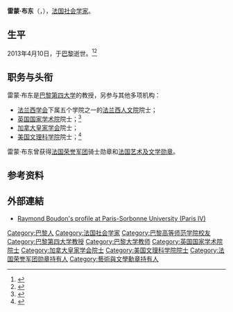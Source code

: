 {{Infobox scientist
| name              = 雷蒙·布东
| box_width         = 
| image             = Raymond Boudon.jpg
| image_size        = 220px
| alt               = 
| caption           = 雷蒙·布东（2008年）
| birth_name        = 
| birth_date        = {{Birth date|1934|01|27}}
| birth_place       = [[法国|法国]][[巴黎|巴黎]]
| death_date        = {{Death date and age|2013|04|10|1934|01|27}}
| death_place       = 法国巴黎
| death_cause       = 
| residence         = 
| citizenship       = 
| nationality       = {{FRA}}
| fields            = [[社会学|社会学]]
| workplaces        = [[巴黎第四大学|巴黎第四大学]]
| alma_mater        = [[巴黎高等师范学院|巴黎高等师范学院]]
| doctoral_advisor  = 
| academic_advisors = 
| doctoral_students = 
| notable_students  = 
| known_for         = 
| author_abbrev_bot = 
| author_abbrev_zoo = 
| influences        =  [[卡尔·马克思|卡尔·马克思]]、[[马克斯·韦伯|马克斯·韦伯]]、[[格奥尔格·齐美尔|格奥尔格·齐美尔]]
| influenced        = 
| awards            = [[法国荣誉军团|法国荣誉军团]]骑士勋章<br>[[法国艺术及文学勋章|法国艺术及文学勋章]]
| signature         = 
| signature_alt     = 
| footnotes         = 
| spouse            = 
}}
'''雷蒙·布东'''（{{lang-fr|'''Raymond Boudon'''}}，{{bd|1934年|1月27日|2013年|4月10日|catIdx=Boudon布东}}），[[法国|法国]][[社会学家|社会学家]]。

== 生平 ==
2013年4月10日，于[[巴黎|巴黎]]逝世。<ref>{{cite news |author= |url=http://www.lefigaro.fr/flash-actu/2013/04/11/97001-20130411FILWWW00509-deces-du-sociologue-raymond-boudon.php |title=Décès du sociologue Raymond Boudon |language=fr |work=[[费加罗报|费加罗报]] |date=2013-04-11 |accessdate=2013-04-20 |archive-date=2013-04-13 |archive-url=https://web.archive.org/web/20130413235214/http://www.lefigaro.fr/flash-actu/2013/04/11/97001-20130411FILWWW00509-deces-du-sociologue-raymond-boudon.php |dead-url=no }}</ref><ref>{{cite news |author= |url=http://www.institut-de-france.fr/fr/article/1920-d%C3%A9c%C3%A8s-de-raymond-boudon |title=Décès de Raymond Boudon |language=fr |work=[[法兰西学会|法兰西学会]] |date=2013-04-11 |accessdate=2013-04-20 |archive-date=2016-03-08 |archive-url=https://web.archive.org/web/20160308212111/http://www.institut-de-france.fr/fr/article/1920-d%c3%a9c%c3%a8s-de-raymond-boudon |dead-url=yes }}</ref>

== 职务与头衔 ==
雷蒙·布东是[[巴黎第四大学|巴黎第四大学]]的教授，另参与其他多项机构：
*[[法兰西学会|法兰西学会]]下属五个学院之一的[[法兰西人文院|法兰西人文院]]院士；
*[[英国国家学术院|英国国家学术院]]院士；<ref>{{cite news|author=|url=http://www.britac.ac.uk/fellowship/directory/cor.cfm?member=3097|title=British Academy Fellows|language=en|work=[[英国国家学术院|英国国家学术院]]|date=|accessdate=2013-04-20|deadurl=yes|archiveurl=https://web.archive.org/web/20160304204838/http://www.britac.ac.uk/fellowship/directory/cor.cfm?member=3097|archivedate=2016-03-04}}</ref>
*[[加拿大皇家学会|加拿大皇家学会]]院士；
*[[美国文理科学院|美国文理科学院]]院士；<ref>{{cite news |author= |url=http://www.amacad.org/publications/BookofMembers/ChapterB.pdf |title=美国文理科学院院士名单（B字母开头）59页 |language=en |work=[[美国文理科学院|美国文理科学院]] |date= |accessdate=2013-04-20 |archive-date=2013-05-10 |archive-url=https://www.webcitation.org/6GWCra2mS?url=http://www.amacad.org/publications/BookofMembers/ChapterB.pdf |dead-url=no }}</ref>

雷蒙·布东曾获得[[法国荣誉军团|法国荣誉军团]]骑士勋章和[[法国艺术及文学勋章|法国艺术及文学勋章]]。

== 参考资料 ==
{{reflist}}

== 外部連結 ==
* [https://web.archive.org/web/20081214152344/http://www.cess.paris4.sorbonne.fr/dossierhtml/pg-boudon.html Raymond Boudon's profile at Paris-Sorbonne University (Paris IV)] {{fr icon}}
{{Authority control}}

{{DEFAULTSORT:Boudon布东}}
[[Category:巴黎人|Category:巴黎人]]
[[Category:法国社会学家|Category:法国社会学家]]
[[Category:巴黎高等师范学院校友|Category:巴黎高等师范学院校友]]
[[Category:巴黎第四大学教授|Category:巴黎第四大学教授]]
[[Category:巴黎大学教师|Category:巴黎大学教师]]
[[Category:英国国家学术院院士|Category:英国国家学术院院士]]
[[Category:加拿大皇家学会院士|Category:加拿大皇家学会院士]]
[[Category:美国文理科学院院士|Category:美国文理科学院院士]]
[[Category:法国荣誉军团勋章持有人|Category:法国荣誉军团勋章持有人]]
[[Category:藝術與文學勳章持有人|Category:藝術與文學勳章持有人]]